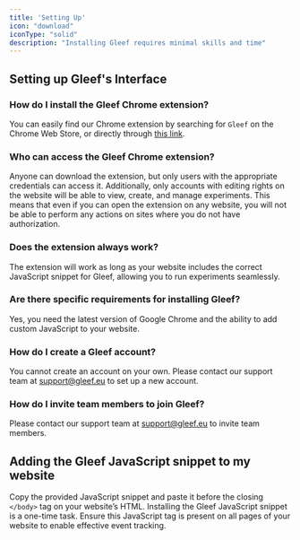 ```yaml
---
title: 'Setting Up'
icon: "download"
iconType: "solid"
description: "Installing Gleef requires minimal skills and time"
---
```

## Setting up Gleef's Interface

### How do I install the Gleef Chrome extension?
You can easily find our Chrome extension by searching for `Gleef` on the Chrome Web Store, or directly through [this link](https://chromewebstore.google.com/detail/gleef-alpha/dhaimaljdicccaplppipfiikonpdgeelify/).

### Who can access the Gleef Chrome extension?
Anyone can download the extension, but only users with the appropriate credentials can access it. Additionally, only accounts with editing rights on the website will be able to view, create, and manage experiments. This means that even if you can open the extension on any website, you will not be able to perform any actions on sites where you do not have authorization.

### Does the extension always work?
The extension will work as long as your website includes the correct JavaScript snippet for Gleef, allowing you to run experiments seamlessly.

### Are there specific requirements for installing Gleef?
Yes, you need the latest version of Google Chrome and the ability to add custom JavaScript to your website.

### How do I create a Gleef account?
You cannot create an account on your own. Please contact our support team at support@gleef.eu to set up a new account.

### How do I invite team members to join Gleef?
Please contact our support team at support@gleef.eu to invite team members.

## Adding the Gleef JavaScript snippet to my website
Copy the provided JavaScript snippet and paste it before the closing `</body>` tag on your website’s HTML.
<Info> Installing the Gleef JavaScript snippet is a one-time task. Ensure this JavaScript tag is present on all pages of your website to enable effective event tracking. </Info>
